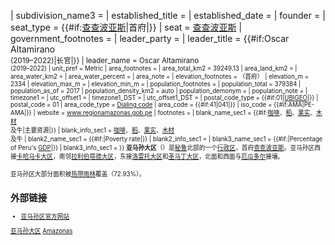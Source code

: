 {{Unreferenced|time=2019-03-21T18:41:49+00:00}}
{{noteTA
|T=zh-hans:亚马孙大区; zh-hant:亞馬遜大區
|1=zh-hans:亚马孙; zh-hant:亞馬遜
}}
{{Infobox settlement
<!-- See Template:Infobox settlement for additional fields and descriptions -->
| name                    = {{PAGENAMEBASE}}
| native_name             = 
| native_name_lang        = 
| settlement_type         = [[秘鲁大区|大区]]
| image_skyline           = Utcubamba amazonas peru.jpg
| image_alt               = 
| image_caption           = Utkupampa valley, Amazonas Region
| image_flag              = Amazonas_bandera.png 
| flag_alt                = 
| image_seal              = Escudo amazonasregion.png
| seal_alt                = 
| image_shield            = 
| shield_alt              = 
| nickname                = 
| motto                   = 
| image_map               = Peru - Amazonas Department (locator map).svg
| map_alt                 = 
| map_caption             =
| pushpin_map             = 
| pushpin_label_position  = 
| pushpin_map_alt         = 
| pushpin_map_caption     = 
| coordinates = {{Coord|-6.22|-77.85|display=inline,title}}
| coor_pinpoint           = 
| coordinates_footnotes   = 
| subdivision_type        = 国家
| subdivision_name        = [[秘鲁|秘鲁]]
| subdivision_type1       = 细分
| subdivision_name1       = 7省，83地区
| subdivision_type2       = 
| subdivision_name2       = 
| subdivision_type3       = {{#if:|Largest city|}}
| subdivision_name3       = 
| established_title       = 
| established_date        = 
| founder                 = 
| seat_type               = {{#if:[[查查波亚斯_(秘鲁)|查查波亚斯]]|首府|}}
| seat                    = [[查查波亚斯_(秘鲁)|查查波亚斯]]
| government_footnotes    = 
| leader_party            = 
| leader_title            = {{#if:Oscar Altamirano<br><small>(2019–2022)|长官|}}
| leader_name             = Oscar Altamirano<br><small>(2019–2022)
| unit_pref               = Metric<!-- or US or UK -->
| area_footnotes          = 
| area_total_km2          = 39249.13
| area_land_km2           = 
| area_water_km2          = 
| area_water_percent      = 
| area_note               = 
| elevation_footnotes     = （首府）
| elevation_m             = 2334
| elevation_max_m         = 
| elevation_min_m         = 
| population_footnotes    = 
| population_total        = 379384 
| population_as_of        = 2017
| population_density_km2  = auto
| population_demonym      = 
| population_note         = 
| timezone1               = 
| utc_offset1             = 
| timezone1_DST           = 
| utc_offset1_DST         = 
| postal_code_type        = {{#if:01|[[UBIGEO|UBIGEO]]|}}
| postal_code             = 01
| area_code_type          = [[Telephone_numbers_in_Peru|Dialing code]]
| area_code               = {{#if:41|041|}}
| iso_code                = {{#if:AMA|PE-AMA|}}
| website                 = [http://www.regionamazonas.gob.pe www.regionamazonas.gob.pe]
| footnotes               = 
| blank_name_sec1        = {{#if:[[咖啡|咖啡]]、[[稻|稻]]、[[果实|果实]]、[[木材|木材]]<br/>及牛|主要资源|}}
| blank_info_sec1        = [[咖啡|咖啡]]、[[稻|稻]]、[[果实|果实]]、[[木材|木材]]<br/>及牛
| blank2_name_sec1        = {{#if:|Poverty rate|}}
| blank2_info_sec1        = 
| blank3_name_sec1        = {{#if:|Percentage of Peru's [[国内生产总值|GDP]]|}}
| blank3_info_sec1        = 
}}
'''亚马孙大区'''（{{lang-es|Región Amazonas}}）是[[秘鲁|秘鲁]]北部的一个[[秘鲁行政区划|行政区]]，首府[[查查波亚斯_(秘鲁)|查查波亚斯]]。亚马孙区西接[[卡哈马卡大区|卡哈马卡大区]]，南邻[[拉利伯塔德大区|拉利伯塔德大区]]，东接[[洛雷托大区|洛雷托大区]]和[[圣马丁大区|圣马丁大区]]，北面和西面与[[厄瓜多尔|厄瓜多尔]]接壤。

亚马孙区大部分面积被[[热带雨林|热带雨林]]覆盖（72.93%）。

== 外部链接 ==
* [http://www.regionamazonas.gob.pe 亚马孙区官方网站]{{Wayback|url=http://www.regionamazonas.gob.pe/ |date=20030802124411 }}

{{秘鲁区份}}
{{秘魯省份|state=collapsed}}
{{秘鲁行政区划小作品}}

[[Category:亚马孙大区|]]
[[Category:秘鲁大区|Amazonas]]